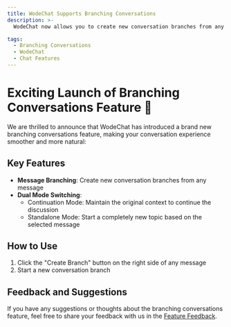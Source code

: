```yaml
---
title: WodeChat Supports Branching Conversations
description: >-
  WodeChat now allows you to create new conversation branches from any message, freeing your thoughts.

tags:
  - Branching Conversations
  - WodeChat
  - Chat Features
---
```


# Exciting Launch of Branching Conversations Feature 🎉

We are thrilled to announce that WodeChat has introduced a brand new branching conversations feature, making your conversation experience smoother and more natural:

## Key Features

- **Message Branching**: Create new conversation branches from any message
- **Dual Mode Switching**:
  - Continuation Mode: Maintain the original context to continue the discussion
  - Standalone Mode: Start a completely new topic based on the selected message

## How to Use

1. Click the "Create Branch" button on the right side of any message
2. Start a new conversation branch

## Feedback and Suggestions

If you have any suggestions or thoughts about the branching conversations feature, feel free to share your feedback with us in the [Feature Feedback](https://github.com/lobehub/lobe-chat/discussions).
